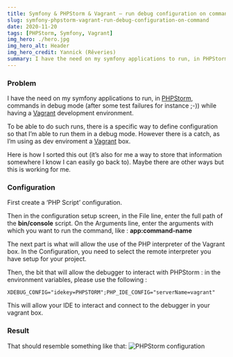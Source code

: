 ```yaml
---
title: Symfony & PHPStorm & Vagrant – run debug configuration on command
slug: symfony-phpstorm-vagrant-run-debug-configuration-on-command
date: 2020-11-20
tags: [PHPStorm, Symfony, Vagrant]
img_hero: ./hero.jpg
img_hero_alt: Header
img_hero_credit: Yannick (Rêveries)
summary: I have the need on my symfony applications to run, in PHPStorm, commands in debug mode (after some test failures for instance ;-)) while having a Vagrant development environment.
---
```


### Problem

I have the need on my symfony applications to run, in [PHPStorm](https://www.jetbrains.com/phpstorm/), commands in debug mode (after some test failures for instance ;-)) while having a [Vagrant](https://www.vagrantup.com/) development environment.

To be able to do such runs, there is a specific way to define configuration so that I’m able to run them in a debug mode. However there is a catch, as I’m using as dev enviroment a [Vagrant](https://www.vagrantup.com/) box.

Here is how I sorted this out (it’s also for me a way to store that information somewhere I know I can easily go back to). Maybe there are other ways but this is working for me.

### Configuration

First create a ‘PHP Script’ configuration.

Then in the configuration setup screen, in the File line, enter the full path of the **bin/console** script.
On the Arguments line, enter the arguments with which you want to run the command, like : **app:command-name**

The next part is what will allow the use of the PHP interpreter of the Vagrant box. In the Configuration, you need to select the remote interpreter you have setup for your project.

Then, the bit that will allow the debugger to interact with PHPStorm : in the environment variables, please use the following :

```
XDEBUG_CONFIG="idekey=PHPSTORM";PHP_IDE_CONFIG="serverName=vagrant"
```

This will allow your IDE to interact and connect to the debugger in your vagrant box.

### Result

That should resemble something like that:
![PHPStorm configuration](./screenshot_1.png)
